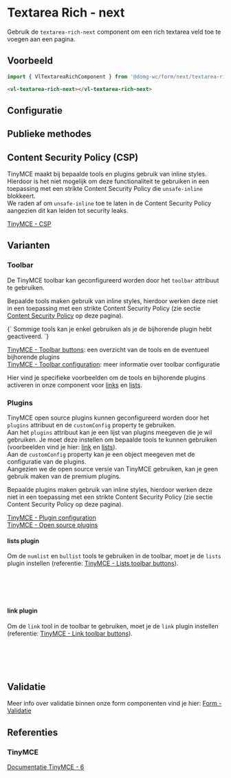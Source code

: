 
# Textarea Rich - next

<VluxMetaData id="form-next-textarea-rich" />

Gebruik de `textarea-rich-next` component om een rich textarea veld toe te voegen aan een pagina.<br/>


## Voorbeeld

```js
import { VlTextareaRichComponent } from '@domg-wc/form/next/textarea-rich';
```

```html
<vl-textarea-rich-next></vl-textarea-rich-next>
```

<Canvas of={VlTextAreaRichStories.TextareaRichDefault} />


## Configuratie

<ArgTypes of={VlTextAreaRichStories.TextareaRichDefault} />


## Publieke methodes

<FormControlPublicMethods />


## Content Security Policy (CSP)

TinyMCE maakt bij bepaalde tools en plugins gebruik van inline styles.<br/>
Hierdoor is het niet mogelijk om deze functionaliteit te gebruiken in een toepassing met een strikte Content Security Policy die `unsafe-inline` blokkeert.<br/>
We raden af om `unsafe-inline` toe te laten in de Content Security Policy aangezien dit kan leiden tot security leaks.

[TinyMCE - CSP](https://www.tiny.cloud/docs/tinymce/6/tinymce-and-csp/)


## Varianten

### Toolbar

De TinyMCE toolbar kan geconfigureerd worden door het `toolbar` attribuut te gebruiken.

Bepaalde tools maken gebruik van inline styles, hierdoor werken deze niet in een toepassing met een strikte Content Security Policy (zie sectie [Content Security Policy](#content-security-policy-csp) op deze pagina).

<VluxAlert type="warning">
{`
    Sommige tools kan je enkel gebruiken als je de bijhorende plugin hebt geactiveerd.
`}
</VluxAlert>

[TinyMCE - Toolbar buttons](https://www.tiny.cloud/docs/tinymce/6/available-toolbar-buttons/): een overzicht van de tools en de eventueel bijhorende plugins <br/>
[TinyMCE - Toolbar configuration](https://www.tiny.cloud/docs/tinymce/6/basic-setup/#toolbar-configuration): meer informatie over toolbar configuratie

Hier vind je specifieke voorbeelden om de tools en bijhorende plugins activeren in onze component voor [links](#link-plugin) en [lists](#lists-plugin).

<Canvas of={VlTextAreaRichStories.TextareaRichToolbar} />

### Plugins

TinyMCE open source plugins kunnen geconfigureerd worden door het `plugins` attribuut en de `customConfig` property te gebruiken.<br/>
Aan het `plugins` attribuut kan je een lijst van plugins meegeven die je wil gebruiken. Je moet deze instellen om bepaalde tools te kunnen gebruiken (voorbeelden vind je hier: [link](#link-plugin) en [lists](#lists-plugin)).<br/>
Aan de `customConfig` property kan je een object meegeven met de configuratie van de plugins.<br/>
Aangezien we de open source versie van TinyMCE gebruiken, kan je geen gebruik maken van de premium plugins.

Bepaalde plugins maken gebruik van inline styles, hierdoor werken deze niet in een toepassing met een strikte Content Security Policy (zie sectie Content Security Policy op deze pagina).<br/>

[TinyMCE - Plugin configuration](https://www.tiny.cloud/docs/tinymce/6/basic-setup/#plugin-configuration)<br/>
[TinyMCE - Open source plugins](https://www.tiny.cloud/docs/tinymce/6/plugins/#open-source-plugins)

<Canvas of={VlTextAreaRichStories.TextareaRichPlugins} />

#### lists plugin

Om de `numlist` en `bullist` tools te gebruiken in de toolbar, moet je de `lists` plugin instellen (referentie: [TinyMCE - Lists toolbar buttons](https://www.tiny.cloud/docs/tinymce/6/available-toolbar-buttons/#lists-plugin)).

```html
<vl-textarea-rich-next
  toolbar="numlist bullist"
  plugins="lists"
></vl-textarea-rich-next>
```

#### link plugin
Om de `link` tool in de toolbar te gebruiken, moet je de `link` plugin instellen (referentie: [TinyMCE - Link toolbar buttons](https://www.tiny.cloud/docs/tinymce/6/available-toolbar-buttons/#link-plugin)).

```html
<vl-textarea-rich-next
  toolbar="link"
  plugins="link"
></vl-textarea-rich-next>
```


## Validatie

Meer info over validatie binnen onze form componenten vind je hier: [Form - Validatie](/docs/ontwerp-form-validation--documentatie)


## Referenties

### TinyMCE

[Documentatie TinyMCE - 6](https://www.tiny.cloud/docs/tinymce/6/)
